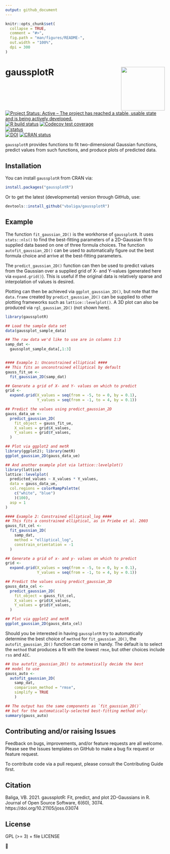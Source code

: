 ```yaml
---
output: github_document
---
```


<!-- README.md is generated from README.Rmd. Please edit that file -->

```r
knitr::opts_chunk$set(
  collapse = TRUE,
  comment = "#>",
  fig.path = "man/figures/README-",
  out.width = "100%",
  dpi = 300
)
```

# gaussplotR <img src='man/figures/logo.png' align="right" height="138.5" />

<!-- badges: start -->
[![Project Status: Active – The project has reached a stable, usable state and is being actively developed.](https://www.repostatus.org/badges/latest/active.svg)](https://www.repostatus.org/#active)
[![R build status](https://github.com/vbaliga/gaussplotR/workflows/R-CMD-check/badge.svg)](https://github.com/vbaliga/gaussplotR/actions)
[![Codecov test coverage](https://codecov.io/gh/vbaliga/gaussplotR/graph/badge.svg)](https://codecov.io/gh/vbaliga/gaussplotR?branch=master)  
[![status](https://joss.theoj.org/papers/685673937faee896ddd4a48d825280cf/status.svg)](https://joss.theoj.org/papers/685673937faee896ddd4a48d825280cf)  
[![DOI](https://zenodo.org/badge/DOI/10.5281/zenodo.4041073.svg)](https://doi.org/10.5281/zenodo.4041073)
[![CRAN status](https://www.r-pkg.org/badges/version/gaussplotR)](https://CRAN.R-project.org/package=gaussplotR)
<!-- badges: end -->

`gaussplotR` provides functions to fit two-dimensional Gaussian functions,
predict values from such functions, and produce plots of predicted data.

## Installation

You can install `gaussplotR` from CRAN via:

``` r
install.packages("gaussplotR")
```

Or to get the latest (developmental) version through GitHub, use:
  
``` r
devtools::install_github("vbaliga/gaussplotR")
```


## Example

The function `fit_gaussian_2D()` is the workhorse of `gaussplotR`. It uses
`stats::nls()` to find the best-fitting parameters of a 2D-Gaussian fit to
supplied data based on one of three formula choices. The function
`autofit_gaussian_2D()` can be used to automatically figure out the best formula
choice and arrive at the best-fitting parameters.

The `predict_gaussian_2D()` function can then be used to predict values from
the Gaussian over a supplied grid of X- and Y-values (generated here via 
`expand.grid()`). This is useful if the original data is relatively sparse and
interpolation of values is desired.

Plotting can then be achieved via `ggplot_gaussian_2D()`, but note that the 
`data.frame` created by `predict_gaussian_2D()` can be supplied to other 
plotting frameworks such as `lattice::levelplot()`. A 3D plot can also be 
produced via `rgl_gaussian_2D()` (not shown here).

```r
library(gaussplotR)

## Load the sample data set
data(gaussplot_sample_data)

## The raw data we'd like to use are in columns 1:3
samp_dat <-
  gaussplot_sample_data[,1:3]


#### Example 1: Unconstrained elliptical ####
## This fits an unconstrained elliptical by default
gauss_fit_ue <-
  fit_gaussian_2D(samp_dat)

## Generate a grid of X- and Y- values on which to predict
grid <-
  expand.grid(X_values = seq(from = -5, to = 0, by = 0.1),
              Y_values = seq(from = -1, to = 4, by = 0.1))

## Predict the values using predict_gaussian_2D
gauss_data_ue <-
  predict_gaussian_2D(
    fit_object = gauss_fit_ue,
    X_values = grid$X_values,
    Y_values = grid$Y_values,
  )

## Plot via ggplot2 and metR
library(ggplot2); library(metR)
ggplot_gaussian_2D(gauss_data_ue)

## And another example plot via lattice::levelplot()
library(lattice)
lattice::levelplot(
  predicted_values ~ X_values * Y_values,
  data = gauss_data_ue,
  col.regions = colorRampPalette(
    c("white", "blue")
    )(100),
  asp = 1
)

#### Example 2: Constrained elliptical_log ####
## This fits a constrained elliptical, as in Priebe et al. 2003
gauss_fit_cel <-
  fit_gaussian_2D(
    samp_dat,
    method = "elliptical_log",
    constrain_orientation = -1
  )

## Generate a grid of x- and y- values on which to predict
grid <-
  expand.grid(X_values = seq(from = -5, to = 0, by = 0.1),
              Y_values = seq(from = -1, to = 4, by = 0.1))

## Predict the values using predict_gaussian_2D
gauss_data_cel <-
  predict_gaussian_2D(
    fit_object = gauss_fit_cel,
    X_values = grid$X_values,
    Y_values = grid$Y_values,
  )

## Plot via ggplot2 and metR
ggplot_gaussian_2D(gauss_data_cel)

```

Should you be interested in having `gaussplotR` try to automatically determine
the best choice of `method` for `fit_gaussian_2D()`, the `autofit_gaussian_2D()`
function can come in handy. The default is to select the `method` that 
produces a fit with the lowest `rmse`, but other choices include `rss` and 
`AIC`.

```r
## Use autofit_gaussian_2D() to automatically decide the best 
## model to use
gauss_auto <-
  autofit_gaussian_2D(
    samp_dat,
    comparison_method = "rmse", 
    simplify = TRUE
    )

## The output has the same components as `fit_gaussian_2D()` 
## but for the automatically-selected best-fitting method only:
summary(gauss_auto)

```

## Contributing and/or raising Issues

Feedback on bugs, improvements, and/or feature requests are all welcome. 
Please see the Issues templates on GitHub to make a bug fix request or feature 
request.

To contribute code via a pull request, please consult the Contributing Guide 
first.


## Citation

Baliga, VB. 2021. gaussplotR: Fit, predict, and plot 2D-Gaussians in R. Journal of Open Source Software, 6(60), 3074. https://doi.org/10.21105/joss.03074


## License

GPL (>= 3) + file LICENSE

🐢
